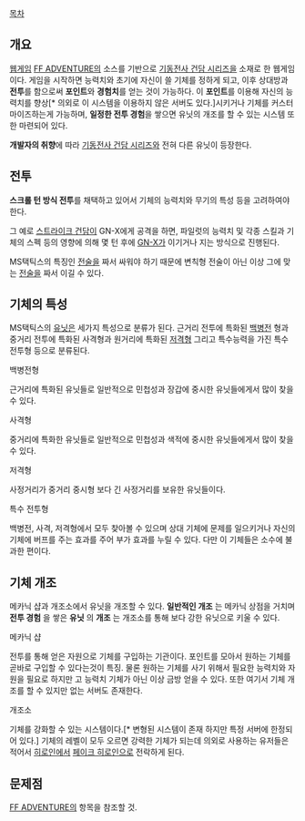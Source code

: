 [[목차]]

== 개요 ==

[[웹게임]] [[FF ADVENTURE]]의 소스를 기반으로 [[기동전사 건담 시리즈]]을 소재로 한 웹게임이다. 게임을 시작하면 능력치와 초기에 자신이 쓸 기체를 정하게 되고, 이후 상대방과 '''전투'''를 함으로써 '''포인트'''와 '''경험치'''를 얻는 것이 가능하다. 이 '''포인트'''를 이용해 자신의 능력치를 향상[* 의외로 이 시스템을 이용하지 않은 서버도 있다.]시키거나 기체를 커스터마이즈하는게 가능하며, '''일정한 전투 경험'''을 쌓으면 유닛의 개조를 할 수 있는 시스템 또한 마련되어 있다.

'''개발자의 취향'''에 따라 [[기동전사 건담 시리즈]]와 전혀 다른 유닛이 등장한다.


== 전투 ==

'''스크롤 턴 방식 전투'''를 채택하고 있어서 기체의 능력치와 무기의 특성 등을 고려하여야 한다.

그 예로 [[스트라이크 건담]]이  GN-X에게 공격을 하면, 파일럿의 능력치 및 각종 스킬과 기체의 스펙 등의 영향에 의해 몇 턴 후에 [[GN-X]]가 이기거나 지는 방식으로 진행된다.

MS택틱스의 특징인 [[전술]]을 짜서 싸워야 하기 때문에 변칙형 전술이 아닌 이상 그에 맞는 [[전술]]을 짜서 이길 수 있다.


== 기체의 특성 ==

MS택틱스의 [[유닛]]은 세가지 특성으로 분류가 된다. 근거리 전투에 특화된 [[백병전]] 형과 중거리 전투에 특화된 사격형과 원거리에 특화된 [[저격]]형 그리고 특수능력을 가진 특수 전투형 등으로 분류된다.

백병전형

근거리에 특화된 유닛들로 일반적으로 민첩성과 장갑에 중시한 유닛들에게서 많이 찾을 수 있다.

사격형


중거리에 특화한 유닛들로 일반적으로 민첩성과 색적에 중시한 유닛들에게서 많이 찾을 수 있다.

저격형

사정거리가 중거리 중시형 보다 긴 사정거리를 보유한 유닛들이다.

특수 전투형

백병전, 사격, 저격형에서 모두 찾아볼 수 있으며 상대 기체에 문제를 일으키거나 자신의 기체에 버프를 주는 효과를 주어 부가 효과를 누릴 수 있다. 다만 이 기체들은 소수에 불과한 편이다.


== 기체 개조 ==

메카닉 샵과 개조소에서 유닛을 개조할 수 있다.
'''일반적인 개조''' 는 메카닉 상점을 거치며 '''전투 경험''' 을 쌓은 '''유닛''' 의 '''개조''' 는 개조소를 통해 보다 강한 유닛으로 키울 수 있다.

메카닉 샵

전투를 통해 얻은 자원으로 기체를 구입하는 기관이다. 포인트를 모아서 원하는 기체를 곧바로 구입할 수 있다는것이 특징. 물론 원하는 기체를 사기 위해서 필요한 능력치와 자원을 필요로 하지만 고 능력치 기체가 아닌 이상 금방 얻을 수 있다. 또한 여기서 기체 개조를 할 수 있지만 없는 서버도 존재한다.

개조소

기체를 강화할 수 있는 시스템이다.[* 변형된 시스템이 존재 하지만 특정 서버에 한정되어 있다.] 기체의 레벨이 모두 오르면 강력한 기체가 되는데 의외로 사용하는 유저들은 적어서 [[히로인]]에서 [[페이크 히로인]]으로 전락하게 된다.

== 문제점 ==
[[FF ADVENTURE]]의 항목을 참조할 것.
